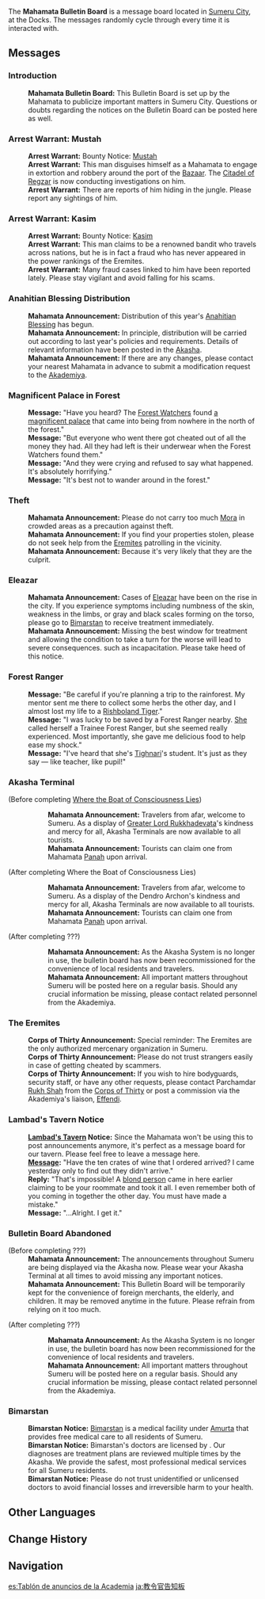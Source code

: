 {{Location Infobox
|image        = <gallery>
Point of Interest Mahamata Bulletin Board Location Context.png|In-game
Point of Interest Mahamata Bulletin Board Map Location.png|Map
</gallery>
|type         = Point of Interest
|type2        = Bulletin Board
|region       = Sumeru
|subregion    = Dharma Forest
|area         = Avidya Forest
|subarea      = Sumeru City
}}
The '''Mahamata Bulletin Board''' is a message board located in [[Sumeru City]], at the Docks. The messages randomly cycle through every time it is interacted with.

==Messages==
{{Dialogue Start}}
===Introduction===
<!-- The below dialogue is presented differently from the intro message in [[Mondstadt General Goods Order Board]] where it precedes all other messages. Here it's treated like a regular messaged displayed at random. Therefore it should be put under its own section. -->
:'''Mahamata Bulletin Board:''' This Bulletin Board is set up by the Mahamata to publicize important matters in Sumeru City. Questions or doubts regarding the notices on the Bulletin Board can be posted here as well.

===Arrest Warrant: Mustah===
:'''Arrest Warrant:''' Bounty Notice: [[Mustah]]
:'''Arrest Warrant:''' This man disguises himself as a Mahamata to engage in extortion and robbery around the port of the [[Grand Bazaar|Bazaar]]. The [[Citadel of Regzar]] is now conducting investigations on him.
:'''Arrest Warrant:''' There are reports of him hiding in the jungle. Please report any sightings of him.

===Arrest Warrant: Kasim===
:'''Arrest Warrant:''' Bounty Notice: [[Kasim]]
:'''Arrest Warrant:''' This man claims to be a renowned bandit who travels across nations, but he is in fact a fraud who has never appeared in the power rankings of the Eremites.
:'''Arrest Warrant:''' Many fraud cases linked to him have been reported lately. Please stay vigilant and avoid falling for his scams.

===Anahitian Blessing Distribution===
:'''Mahamata Announcement:''' Distribution of this year's [[Anahitian Blessing]] has begun.
:'''Mahamata Announcement:''' In principle, distribution will be carried out according to last year's policies and requirements. Details of relevant information have been posted in the [[Akasha]].
:'''Mahamata Announcement:''' If there are any changes, please contact your nearest Mahamata in advance to submit a modification request to the [[Akademiya]].

===Magnificent Palace in Forest===
:'''Message:''' "Have you heard? The [[Forest Watchers]] found [[The Palace of Alcazarzaray|a magnificent palace]] that came into being from nowhere in the north of the forest."
:'''Message:''' "But everyone who went there got cheated out of all the money they had. All they had left is their underwear when the Forest Watchers found them."
:'''Message:''' "And they were crying and refused to say what happened. It's absolutely horrifying."
:'''Message:''' "It's best not to wander around in the forest."

===Theft===
:'''Mahamata Announcement:''' Please do not carry too much [[Mora]] in crowded areas as a precaution against theft.
:'''Mahamata Announcement:''' If you find your properties stolen, please do not seek help from the [[Eremites]] patrolling in the vicinity.
:'''Mahamata Announcement:''' Because it's very likely that they are the culprit.

===Eleazar===
:'''Mahamata Announcement:''' Cases of [[Eleazar]] have been on the rise in the city. If you experience symptoms including numbness of the skin, weakness in the limbs, or gray and black scales forming on the torso, please go to [[Bimarstan]] to receive treatment immediately.
:'''Mahamata Announcement:''' Missing the best window for treatment and allowing the condition to take a turn for the worse will lead to severe consequences. such as incapacitation. Please take heed of this notice.

===Forest Ranger===
:'''Message:''' "Be careful if you're planning a trip to the rainforest. My mentor sent me there to collect some herbs the other day, and I almost lost my life to a [[Rishboland Tiger]]."
:'''Message:''' "I was lucky to be saved by a Forest Ranger nearby. [[Collei|She]] called herself a Trainee Forest Ranger, but she seemed really experienced. Most importantly, she gave me delicious food to help ease my shock."
:'''Message:''' "I've heard that she's [[Tighnari]]'s student. It's just as they say &mdash; like teacher, like pupil!"

===Akasha Terminal===
;(Before completing [[Where the Boat of Consciousness Lies]])
::'''Mahamata Announcement:''' Travelers from afar, welcome to Sumeru. As a display of [[Greater Lord Rukkhadevata]]'s kindness and mercy for all, Akasha Terminals are now available to all tourists.
::'''Mahamata Announcement:''' Tourists can claim one from Mahamata [[Panah]] upon arrival.

;(After completing Where the Boat of Consciousness Lies)
::'''Mahamata Announcement:''' Travelers from afar, welcome to Sumeru. As a display of the Dendro Archon's kindness and mercy for all, Akasha Terminals are now available to all tourists.
::'''Mahamata Announcement:''' Tourists can claim one from Mahamata [[Panah]] upon arrival.

;(After completing ???){{Verify}}
::'''Mahamata Announcement:''' As the Akasha System is no longer in use, the bulletin board has now been recommissioned for the convenience of local residents and travelers.
::'''Mahamata Announcement:''' All important matters throughout Sumeru will be posted here on a regular basis. Should any crucial information be missing, please contact related personnel from the Akademiya.

===The Eremites===
:'''Corps of Thirty Announcement:''' Special reminder: The Eremites are the only authorized mercenary organization in Sumeru.
:'''Corps of Thirty Announcement:''' Please do not trust strangers easily in case of getting cheated by scammers.
:'''Corps of Thirty Announcement:''' If you wish to hire bodyguards, security staff, or have any other requests, please contact Parchamdar [[Rukh Shah]] from the [[Corps of Thirty]] or post a commission via the Akademiya's liaison, [[Effendi]].

===Lambad's Tavern Notice===
:'''[[Lambad's Tavern]] Notice:''' Since the Mahamata won't be using this to post announcements anymore, it's perfect as a message board for our tavern. Please feel free to leave a message here.
:'''[[Alhaitham|Message]]:''' "Have the ten crates of wine that I ordered arrived? I came yesterday only to find out they didn't arrive."
:'''Reply:''' "That's impossible! A [[Kaveh|blond person]] came in here earlier claiming to be your roommate and took it all. I even remember both of you coming in together the other day. You must have made a mistake."
:'''Message:''' "...Alright. I get it."

===Bulletin Board Abandoned===
;(Before completing ???){{Verify}}
:'''Mahamata Announcement:''' The announcements throughout Sumeru are being displayed via the Akasha now. Please wear your Akasha Terminal at all times to avoid missing any important notices.
:'''Mahamata Announcement:''' This Bulletin Board will be temporarily kept for the convenience of foreign merchants, the elderly, and children. It may be removed anytime in the future. Please refrain from relying on it too much.

;(After completing ???){{Verify}}
::'''Mahamata Announcement:''' As the Akasha System is no longer in use, the bulletin board has now been recommissioned for the convenience of local residents and travelers.
::'''Mahamata Announcement:''' All important matters throughout Sumeru will be posted here on a regular basis. Should any crucial information be missing, please contact related personnel from the Akademiya.

===Bimarstan===
:'''Bimarstan Notice:''' [[Bimarstan]] is a medical facility under [[Amurta]] that provides free medical care to all residents of Sumeru.
:'''Bimarstan Notice:''' Bimarstan's doctors are licensed by {{Rubi|Amurta|Biology}}. Our diagnoses are treatment plans are reviewed multiple times by the Akasha. We provide the safest, most professional medical services for all Sumeru residents.
:'''Bimarstan Notice:''' Please do not trust unidentified or unlicensed doctors to avoid financial losses and irreversible harm to your health.
{{Dialogue End}}

==Other Languages==
{{Other Languages
|default_hidden = 1
|en      = Mahamata Bulletin Board
|zhs     = 教令官公告板
|zhs_rm  = Jiàolìng-guān Gōnggào-bǎn
|zht     = 教令官公告板
|zht_rm  = Jiàolìng-guān Gōnggào-bǎn
|ja      = 教令官告知板
|ja_rm   = Kyouryoukan Kokuchiban
|ko      = 교령관 게시판
|es      = Tablón de anuncios de la Academia
|fr      = Panneau d'affichage des mahamatas
|ru      = Доска объявлений махамат
|th      = กระดานข่าวสารของเจ้าหน้าที่สถาบัน
|th_rm   = 
|vi      = Bảng Thông Báo Của Mahamata
|de      = Mahamata-Ankündigungstafel
|id      = Papan Pengumuman Mahamata
|pt      = Quadro de avisos dos Mahamata
|tr      = Mahamata İlan Panosu
|it      = Bacheca del Mahamata
}}

==Change History==
{{Change History|3.0}}

==Navigation==
{{PoI Navbox|Sumeru}}

[[es:Tablón de anuncios de la Academia]]
[[ja:教令官告知板]]